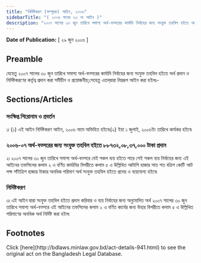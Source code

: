 ```yaml
---
title: "নির্দিষ্টকরণ (সম্পূরক) আইন, ২০০৬"
sidebarTitle: "( ২০০৬ সনের ২৩ নং আইন )"
description: "২০০৭ সালের ৩০ জুন তারিখে সমাপ্য অর্থ-বত্সরের কার্যাদি নির্বাহের জন্য সংযুক্ত তহবিল হইতে অর্থ প্রদান ও নির্দিষ্টকরণের কর্তৃত্ব প্রদানের জন্য প্রণীত আইন"
---
```


**Date of Publication:** [ ২৯ জুন ২০০৬ ]

## Preamble

যেহেতু ২০০৭ সালের ৩০ জুন তারিখে সমাপ্য অর্থ-বত্সরের কার্যাদি নির্বাহের জন্য সংযুক্ত তহবিল হইতে অর্থ প্রদান ও নির্দিষ্টকরণের কর্তৃত্ব প্রদান করা সমীচীন ও প্রয়োজনীয়;সেহেতু এতদ্‌দ্বারা নিম্নরূপ আইন করা হইলঃ-

## Sections/Articles

### সংক্ষিপ্ত শিরোনাম ও প্রবর্তন

১৷ (১) এই আইন নির্দিষ্টকরণ আইন, ২০০৬ নামে অভিহিত হইবে৷(২) ইহা ১ জুলাই, ২০০৬ইং তারিখে কার্যকর হইবে৷

### ২০০৬-০৭ অর্থ-বত্সরের জন্য সংযুক্ত তহবিল হইতে ৮৮৭৩২,০৮,৩৭,০০০ টাকা প্রদান

২৷ ২০০৭ সালের ৩০ জুন তারিখে সমাপ্য অর্থ-বত্সরে যেই সকল ব্যয় হইতে পারে সেই সকল ব্যয় নির্বাহের জন্য এই আইনের তফসিলের কলাম ২ এ বর্ণিত কার্যাদির বিপরীতে কলাম ৫ এ উল্লিখিত আটাশি হাজার সাত শত বত্রিশ কোটি আট লক্ষ সাঁইত্রিশ হাজার টাকার অনধিক পরিমাণ অর্থ সংযুক্ত তহবিল হইতে প্রদেয় ও ব্যয়যোগ্য হইবে৷

### নির্দিষ্টকরণ

৩৷ এই আইন দ্বারা সংযুক্ত তহবিল হইতে প্রদান করিবার ও ব্যয় নির্বাহের জন্য অনুমোদিত অর্থ ২০০৭ সালের ৩০ জুন তারিখে সমাপ্য অর্থ-বত্সরে এই আইনের তফসিলের কলাম ২ এ বর্ণিত কার্যের জন্য উহার বিপরীতে কলাম ৫ এ উল্লিখিত পরিমাণের অনধিক অর্থ নির্দিষ্ট করা হইল৷

## Footnotes

<Note>
  Click [here](http://bdlaws.minlaw.gov.bd/act-details-941.html) to see the original act on the Bangladesh Legal Database.
</Note>
